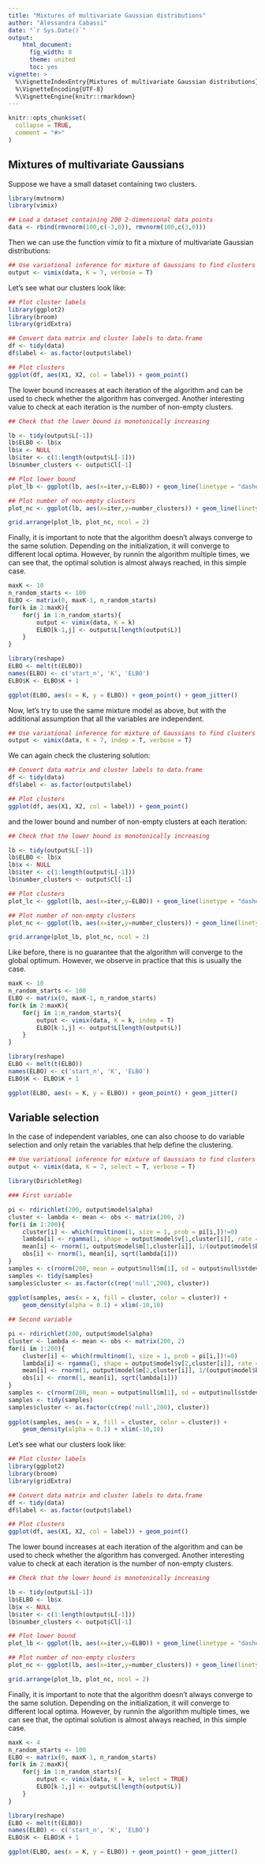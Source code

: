 ```yaml
---
title: "Mixtures of multivariate Gaussian distributions"
author: "Alessandra Cabassi"
date: "`r Sys.Date()`"
output: 
    html_document:
      fig_width: 8
      theme: united
      toc: yes
vignette: >
  %\VignetteIndexEntry{Mixtures of multivariate Gaussian distributions}
  %\VignetteEncoding{UTF-8}
  %\VignetteEngine{knitr::rmarkdown}
---
```


```r
knitr::opts_chunk$set(
  collapse = TRUE,
  comment = "#>"
)
```

## Mixtures of multivariate Gaussians

Suppose we have a small dataset containing two clusters. 

```r
library(mvtnorm)
library(vimix)

## Load a dataset containing 200 2-dimensional data points
data <- rbind(rmvnorm(100,c(-3,0)), rmvnorm(100,c(3,0)))
```

Then we can use the function *vimix* to fit a mixture of multivariate Gaussian distributions:

```r
## Use variational inference for mixture of Gaussians to find clusters
output <- vimix(data, K = 7, verbose = T)
```

Let's see what our clusters look like:

```r
## Plot cluster labels
library(ggplot2)
library(broom)
library(gridExtra)

## Convert data matrix and cluster labels to data.frame
df <- tidy(data)
df$label <- as.factor(output$label)

## Plot clusters
ggplot(df, aes(X1, X2, col = label)) + geom_point()
```

The lower bound increases at each iteration of the algorithm and can be used to check whether the algorithm has converged. Another interesting value to check at each iteration is the number of non-empty clusters.

```r
## Check that the lower bound is monotonically increasing

lb <- tidy(output$L[-1])
lb$ELBO <- lb$x
lb$x <- NULL
lb$iter <- c(1:length(output$L[-1]))
lb$number_clusters <- output$Cl[-1]

## Plot lower bound
plot_lb <- ggplot(lb, aes(x=iter,y=ELBO)) + geom_line(linetype = "dashed") + geom_point()

## Plot number of non-empty clusters
plot_nc <- ggplot(lb, aes(x=iter,y=number_clusters)) + geom_line(linetype = "dashed") + geom_point()

grid.arrange(plot_lb, plot_nc, ncol = 2)
```

Finally, it is important to note that the algorithm doesn't always converge to the same solution. Depending on the initialization, it will converge to different local optima. However, by runnin the algorithm multiple times, we can see that, the optimal solution is almost always reached, in this simple case. 

```r
maxK <- 10
n_random_starts <- 100
ELBO <- matrix(0, maxK-1, n_random_starts)
for(k in 2:maxK){
    for(j in 1:n_random_starts){
        output <- vimix(data, K = k)
        ELBO[k-1,j] <- output$L[length(output$L)]
    }
}

library(reshape)
ELBO <- melt(t(ELBO))
names(ELBO) <- c('start_n', 'K', 'ELBO')
ELBO$K <- ELBO$K + 1

ggplot(ELBO, aes(x = K, y = ELBO)) + geom_point() + geom_jitter()
```

Now, let's try to use the same mixture model as above, but with the additional assumption that all the variables are independent.

```r

## Use variational inference for mixture of Gaussians to find clusters
output <- vimix(data, K = 7, indep = T, verbose = T)
```

We can again check the clustering solution:

```r
## Convert data matrix and cluster labels to data.frame
df <- tidy(data)
df$label <- as.factor(output$label)

## Plot clusters
ggplot(df, aes(X1, X2, col = label)) + geom_point()
```

and the lower bound and number of non-empty clusters at each iteration:

```r
## Check that the lower bound is monotonically increasing

lb <- tidy(output$L[-1])
lb$ELBO <- lb$x
lb$x <- NULL
lb$iter <- c(1:length(output$L[-1]))
lb$number_clusters <- output$Cl[-1]

## Plot clusters
plot_lc <- ggplot(lb, aes(x=iter,y=ELBO)) + geom_line(linetype = "dashed") + geom_point()

## Plot number of non-empty clusters
plot_nc <- ggplot(lb, aes(x=iter,y=number_clusters)) + geom_line(linetype = "dashed") + geom_point()

grid.arrange(plot_lb, plot_nc, ncol = 2)
```

Like before, there is no guarantee that the algorithm will converge to the global optimum. However, we observe in practice that this is usually the case.

```r
maxK <- 10
n_random_starts <- 100
ELBO <- matrix(0, maxK-1, n_random_starts)
for(k in 2:maxK){
    for(j in 1:n_random_starts){
        output <- vimix(data, K = k, indep = T)
        ELBO[k-1,j] <- output$L[length(output$L)]
    }
}

library(reshape)
ELBO <- melt(t(ELBO))
names(ELBO) <- c('start_n', 'K', 'ELBO')
ELBO$K <- ELBO$K + 1

ggplot(ELBO, aes(x = K, y = ELBO)) + geom_point() + geom_jitter()
```

## Variable selection 

In the case of independent variables, one can also choose to do variable selection and only retain the variables that help define the clustering. 

```r
## Use variational inference for mixture of Gaussians to find clusters
output <- vimix(data, K = 7, select = T, verbose = T)
```

```r
library(DirichletReg)

### First variable

pi <- rdirichlet(200, output$model$alpha)
cluster <- lambda <- mean <- obs <- matrix(200, 2)
for(i in 1:200){
    cluster[i] <- which(rmultinom(1, size = 1, prob = pi[i,])!=0)
    lambda[i] <- rgamma(1, shape = output$model$v[1,cluster[i]], rate = 1/(2 * output$model$W[1,cluster[i]]))
    mean[i] <- rnorm(1, output$model$m[1,cluster[i]], 1/(output$model$beta[1,cluster[i]]*lambda[i]))
    obs[i] <- rnorm(1, mean[i], sqrt(lambda[i]))
}
samples <- c(rnorm(200, mean = output$null$m[1], sd = output$null$stdev[1]), obs)
samples <- tidy(samples)
samples$cluster <- as.factor(c(rep('null',200), cluster))
    
ggplot(samples, aes(x = x, fill = cluster, color = cluster)) + 
    geom_density(alpha = 0.1) + xlim(-10,10)

## Second variable

pi <- rdirichlet(200, output$model$alpha)
cluster <- lambda <- mean <- obs <- matrix(200, 2)
for(i in 1:200){
    cluster[i] <- which(rmultinom(1, size = 1, prob = pi[i,])!=0)
    lambda[i] <- rgamma(1, shape = output$model$v[2,cluster[i]], rate = 1/(2 * output$model$W[2,cluster[i]]))
    mean[i] <- rnorm(1, output$model$m[2,cluster[i]], 1/(output$model$beta[2,cluster[i]]*lambda[i]))
    obs[i] <- rnorm(1, mean[i], sqrt(lambda[i]))
}
samples <- c(rnorm(200, mean = output$null$m[1], sd = output$null$stdev[1]), obs)
samples <- tidy(samples)
samples$cluster <- as.factor(c(rep('null',200), cluster))
    
ggplot(samples, aes(x = x, fill = cluster, color = cluster)) + 
    geom_density(alpha = 0.1) + xlim(-10,10)
```

Let's see what our clusters look like:

```r
## Plot cluster labels
library(ggplot2)
library(broom)
library(gridExtra)

## Convert data matrix and cluster labels to data.frame
df <- tidy(data)
df$label <- as.factor(output$label)

## Plot clusters
ggplot(df, aes(X1, X2, col = label)) + geom_point()
```

The lower bound increases at each iteration of the algorithm and can be used to check whether the algorithm has converged. Another interesting value to check at each iteration is the number of non-empty clusters.

```r
## Check that the lower bound is monotonically increasing

lb <- tidy(output$L[-1])
lb$ELBO <- lb$x
lb$x <- NULL
lb$iter <- c(1:length(output$L[-1]))
lb$number_clusters <- output$Cl[-1]

## Plot lower bound
plot_lb <- ggplot(lb, aes(x=iter,y=ELBO)) + geom_line(linetype = "dashed") + geom_point()

## Plot number of non-empty clusters
plot_nc <- ggplot(lb, aes(x=iter,y=number_clusters)) + geom_line(linetype = "dashed") + geom_point()

grid.arrange(plot_lb, plot_nc, ncol = 2)
```

Finally, it is important to note that the algorithm doesn't always converge to the same solution. Depending on the initialization, it will converge to different local optima. However, by runnin the algorithm multiple times, we can see that, the optimal solution is almost always reached, in this simple case. 

```r
maxK <- 4
n_random_starts <- 100
ELBO <- matrix(0, maxK-1, n_random_starts)
for(k in 2:maxK){
    for(j in 1:n_random_starts){
        output <- vimix(data, K = k, select = TRUE)
        ELBO[k-1,j] <- output$L[length(output$L)]
    }
}

library(reshape)
ELBO <- melt(t(ELBO))
names(ELBO) <- c('start_n', 'K', 'ELBO')
ELBO$K <- ELBO$K + 1

ggplot(ELBO, aes(x = K, y = ELBO)) + geom_point() + geom_jitter()
```
